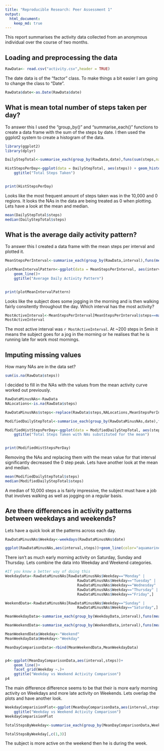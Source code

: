 ```yaml
---
title: "Reproducible Research: Peer Assessment 1"
output: 
  html_document:
    keep_md: true
---
```

This report summarises the activity data collected from an anonymous individual over the course of two months.

## Loading and preprocessing the data
```r
RawData<- read.csv("activity.csv",header = TRUE)

```
The date data is of the "factor" class. To make things a bit easier I am going to change the class to "Date".

```r
RawData$date<-as.Date(RawData$date)

```


## What is mean total number of steps taken per day?  
To answer this I used the "group_by()" and "summarise_each()" functions to create a data frame with the sum of the steps by date.
I then used the ggplot2 system to create a histogram of the data.

```r
library(ggplot2)
library(dplyr)

DailyStepTotal<-summarise_each(group_by(RawData,date),funs(sum(steps,na.rm = TRUE)))

HistStepsPerDay<-ggplot(data = DailyStepTotal, aes(steps)) + geom_histogram()+
    ggtitle("Total Steps Taken")
    

print(HistStepsPerDay)
```

Looks like the most frequent amount of steps taken was in the 10,000 and 0 regions. It looks the NAs in the data are being treated as 0 when plotting. Lets have a look at the mean and median.

```r
mean(DailyStepTotal$steps)
median(DailyStepTotal$steps)

```

## What is the average daily activity pattern?

To answer this I created a data frame with the mean steps per interval and plotted it.
```r
MeanStepsPerInterval<-summarise_each(group_by(RawData,interval),funs(mean(steps,na.rm = TRUE)))

plotMeanIntervalPattern<-ggplot(data = MeanStepsPerInterval, aes(interval,steps)) +
    geom_line()+
    ggtitle("Average Daily Activity Pattern")
    

print(plotMeanIntervalPattern)
```

Looks like the subject does some jogging in the morning and is then walking fairly consitently throughout the day.
Which interval has the most activity?  
```r
MostActiveInterval<-MeanStepsPerInterval[MeanStepsPerInterval$steps==max(MeanStepsPerInterval$steps),1]
MostActiveInterval
```
The most active interval was `r MostActiveInterval`. At ~200 steps in 5min it means the subject goes for a jog in the morning or he realises that he is running late for work most mornings.

## Imputing missing values
How many NAs are in the data set?
```r
sum(is.na(RawData$steps)) 
```

I decided to fill in the NAs with the values from the mean activity curve worked out previously.
```r

RawDataMinusNAs<-RawData
NALocations<-is.na(RawData$steps)

RawDataMinusNAs$steps<-replace(RawData$steps,NALocations,MeanStepsPerInterval$steps)

ModifiedDailyStepTotal<-summarise_each(group_by(RawDataMinusNAs,date),funs(sum(steps,na.rm = TRUE)))

ModifiedHistStepsPerDay<-ggplot(data = ModifiedDailyStepTotal, aes(steps)) + geom_histogram()+
    ggtitle("Total Steps Taken with NAs substituted for the mean")
    

print(ModifiedHistStepsPerDay)

```

Removing the NAs and replacing them with the mean value for that interval significantly decreased the 0 step peak. Lets have another look at the mean and median.

```r
mean(ModifiedDailyStepTotal$steps)
median(ModifiedDailyStepTotal$steps)

```

A median of 10,000 steps a is fairly impressive, the subject must have a job that involves walking as well as jogging on a regular basis.

## Are there differences in activity patterns between weekdays and weekends?

Lets have a quick look at the patterns across each day.

```r

RawDataMinusNAs$Weekday<-weekdays(RawDataMinusNAs$date)

ggplot(RawDataMinusNAs,aes(interval,steps))+geom_line(color="aquamarine4")+facet_wrap(~Weekday, ncol = 1)+ggtitle("Activity Pattern per Weekday")
```

There isn't as much early morning activity on Saturday, Sunday and Thursday. Lets combine the data into Weekday and Weekend categories.

```r

#If you know a better way of doing this 
WeekdayData<-RawDataMinusNAs[RawDataMinusNAs$Weekday=="Monday" |
                                 RawDataMinusNAs$Weekday=="Tuesday" |
                                 RawDataMinusNAs$Weekday=="Wednesday" |
                                 RawDataMinusNAs$Weekday=="Thursday" |
                                 RawDataMinusNAs$Weekday=="Friday",]

WeekendData<-RawDataMinusNAs[RawDataMinusNAs$Weekday=="Sunday" |
                                 RawDataMinusNAs$Weekday=="Saturday",]

MeanWeekdayData<-summarise_each(group_by(WeekdayData,interval),funs(mean(steps)))

MeanWeekendData<-summarise_each(group_by(WeekendData,interval),funs(mean(steps)))

MeanWeekendData$Weekday<-"Weekend"
MeanWeekdayData$Weekday<-"Weekday"

MeanDayComparisonData<-rbind(MeanWeekendData,MeanWeekdayData)


p4<-ggplot(MeanDayComparisonData,aes(interval,steps))+
    geom_line()+
    facet_grid(Weekday ~.)+
    ggtitle("Weekday vs Weekend Activity Comparison")
p4
```

The main difference difference seems to be that their is more early morning activity on Weekdays and more late activity on Weekends. Lets overlap the plots and have another look.

```r

WeekdayComparisionPlot<-ggplot(MeanDayComparisonData,aes(interval,steps,color=Weekday))+geom_line()+
    ggtitle("Weekday vs Weekend Activity Comparison")
WeekdayComparisionPlot

```


```r
TotalStepsByWeekday<-summarise_each(group_by(MeanDayComparisonData,Weekday),funs(sum(steps)))

TotalStepsByWeekday[,c(1,3)]
```

The subject is more active on the weekend then he is during the week.



